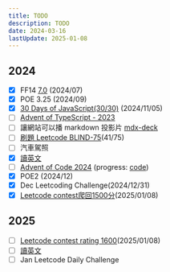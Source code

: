 ---
title: TODO
description: TODO
date: 2024-03-16
lastUpdate: 2025-01-08
---

## 2024

- [x] FF14 [7.0](https://na.finalfantasyxiv.com/dawntrail/) (2024/07)
- [x] POE 3.25 (2024/09)
- [x] [30 Days of JavaScript(30/30)](/notes/leetcode/30-days-of-javascript) (2024/11/05)
- [ ] [Advent of TypeScript - 2023](https://typehero.dev/aot-2023)
- [ ] 讓網站可以播 markdown 投影片 [mdx-deck](https://github.com/jxnblk/mdx-deck?tab=readme-ov-file#getting-started)
- [ ] [刷題 Leetcode BLIND-75](/notes/leetcode/blind75)(41/75)
- [ ] 汽車駕照
- [x] [讀英文](/notes/english/afterwork1)
- [ ] [Advent of Code 2024](https://adventofcode.com/2024) (progress: [code](https://github.com/moved0311/adventofcode/tree/master/2024))
- [x] POE2 (2024/12)
- [x] Dec Leetcoding Challenge(2024/12/31)
- [x] [Leetcode contest爬回1500分](https://leetcode.com/u/moved0311/)(2025/01/08)

## 2025
- [ ] [Leetcode contest rating 1600](https://leetcode.com/u/moved0311/)(2025/01/08)
- [ ] [讀英文](/notes/english/afterwork2)
- [ ] Jan Leetcode Daily Challenge